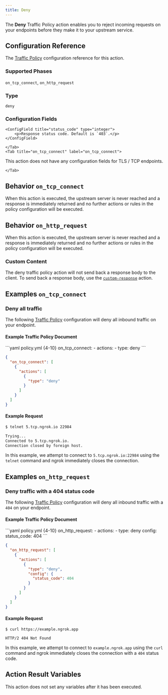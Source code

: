 ```yaml
---
title: Deny
---
```




The **Deny** Traffic Policy action enables you to reject incoming requests on
your endpoints before they make it to your upstream service.

## Configuration Reference

The [Traffic Policy](/traffic-policy/) configuration
reference for this action.

### Supported Phases

`on_tcp_connect`, `on_http_request`

### Type

`deny`

### Configuration Fields

<Tabs>
	<Tab title="on_http_request" label="on_http_request">
		
	<ConfigField title="status_code" type="integer">
		<p>Response status code. Default is `403`.</p>
	</ConfigField>

	</Tab>
	<Tab title="on_tcp_connect" label="on_tcp_connect">
  
  This action does not have any configuration fields for TLS / TCP endpoints.

	</Tab>
</Tabs>


## Behavior `on_tcp_connect`

When this action is executed, the upstream server is never reached and a
response is immediately returned and no further actions or rules in the policy
configuration will be executed.


## Behavior `on_http_request`

When this action is executed, the upstream server is never reached and a
response is immediately returned and no further actions or rules in the policy
configuration will be executed.

### Custom Content

The deny traffic policy action will not send back a response body to the client.
To send back a response body, use the [`custom-response`](/docs/traffic-policy/actions/custom-response)
action.

## Examples `on_tcp_connect`

### Deny all traffic

The following [Traffic Policy](/docs/traffic-policy/)
configuration will deny all inbound traffic on your endpoint.

#### Example Traffic Policy Document

<CodeGroup>
```yaml policy.yml {4-10}
on_tcp_connect:
  - actions:
      - type: deny
```

```json policy.json {5-7}
{
  "on_tcp_connect": [
    {
      "actions": [
        {
          "type": "deny"
        }
      ]
    }
  ]
}
```
</CodeGroup>

#### Example Request

```bash
$ telnet 5.tcp.ngrok.io 22984

Trying...
Connected to 5.tcp.ngrok.io.
Connection closed by foreign host.
```

In this example, we attempt to connect to `5.tcp.ngrok.io:22984` using the
`telnet` command and ngrok immediately closes the connection.


## Examples `on_http_request`

### Deny traffic with a 404 status code

The following [Traffic Policy](/docs/traffic-policy/)
configuration will deny all inbound traffic with a `404` on your endpoint.

#### Example Traffic Policy Document

<CodeGroup>
```yaml policy.yml {4-10}
on_http_request:
  - actions:
      - type: deny
        config:
          status_code: 404
```

```json policy.json {5-10}
{
  "on_http_request": [
    {
      "actions": [
        {
          "type": "deny",
          "config": {
            "status_code": 404
          }
        }
      ]
    }
  ]
}
```
</CodeGroup>

#### Example Request

```curl
$ curl https://example.ngrok.app
```

```http
HTTP/2 404 Not Found
```

In this example, we attempt to connect to `example.ngrok.app` using the
`curl` command and ngrok immediately closes the connection with a `404` status
code.

## Action Result Variables

<ActionVariablesDescription />

This action does not set any variables after it has been executed.
